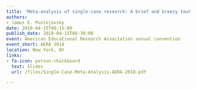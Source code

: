 ```yaml
---
title: 'Meta-analysis of single-case research: A brief and breezy tour'
authors:
- James E. Pustejovsky
date: 2018-04-15T08:15:00
publish_date: 2018-04-15T06:30:00
event: American Educational Research Association annual convention
event_short: AERA 2018
location: New York, NY
links:
- fa-icon: person-chalkboard
  text: Slides
  url: /files/Single-Case-Meta-Analysis-AERA-2018.pdf

---
```




